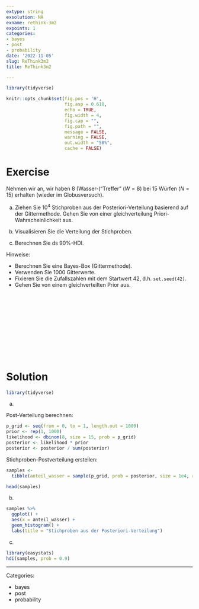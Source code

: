 ```yaml
---
extype: string
exsolution: NA
exname: rethink-3m2
expoints: 1
categories:
- bayes
- post
- probability
date: '2022-11-05'
slug: ReThink3m2
title: ReThink3m2

---
```




```r
library(tidyverse)
```


```r
knitr::opts_chunk$set(fig.pos = 'H',
                      fig.asp = 0.618,
                      echo = TRUE,
                      fig.width = 4,
                      fig.cap = "", 
                      fig.path = "",
                      message = FALSE,
                      warning = FALSE,
                      out.width = "50%",
                      cache = FALSE)

```








# Exercise




Nehmen wir an, wir haben 8 (Wasser-)"Treffer" ($W=8$) bei 15 Würfen ($N=15$) erhalten (wieder im Globusversuch).

a) Ziehen Sie $10^4$ Stichproben aus der Posteriori-Verteilung basierend auf der Gittermethode. Gehen Sie von einer gleichverteilung Priori-Wahrscheinlichkeit aus.

b) Visualisieren Sie die Verteilung der Stichproben.

b) Berechnen Sie ds 90%-HDI.


Hinweise:

- Berechnen Sie eine Bayes-Box (Gittermethode).
- Verwenden Sie 1000 Gitterwerte.
- Fixieren Sie die Zufallszahlen mit dem Startwert 42, d.h. `set.seed(42)`.
- Gehen Sie von einem gleichverteilten Prior aus.




</br>
</br>
</br>
</br>
</br>
</br>
</br>
</br>
</br>
</br>

# Solution

```r
library(tidyverse)
```


a) 

Post-Verteilung berechnen:

```r
p_grid <- seq(from = 0, to = 1, length.out = 1000)
prior <- rep(1, 1000)
likelihood <- dbinom(8, size = 15, prob = p_grid)
posterior <- likelihood * prior
posterior <- posterior / sum(posterior)
```

Stichproben-Postverteilung erstellen:

```r
samples <- 
  tibble(anteil_wasser = sample(p_grid, prob = posterior, size = 1e4, replace = TRUE))

head(samples)
```


b)

```r
samples %>% 
  ggplot() +
  aes(x = anteil_wasser) +
  geom_histogram() + 
  labs(title = "Stichproben aus der Posteriori-Verteilung")
```


c)


```r
library(easystats)
hdi(samples, prob = 0.9)
```









---

Categories: 

- bayes
- post
- probability

